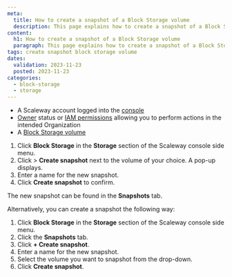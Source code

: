 ```yaml
---
meta:
  title: How to create a snapshot of a Block Storage volume
  description: This page explains how to create a snapshot of a Block Storage volume
content:
  h1: How to create a snapshot of a Block Storage volume
  paragraph: This page explains how to create a snapshot of a Block Storage volume
tags: create snapshot block storage volume
dates:
  validation: 2023-11-23
  posted: 2023-11-23
categories:
  - block-storage
  - storage
---
```


<Macro id="requirements" />

- A Scaleway account logged into the [console](https://console.scaleway.com)
- [Owner](/identity-and-access-management/iam/concepts/#owner) status or [IAM permissions](/identity-and-access-management/iam/concepts/#permission) allowing you to perform actions in the intended Organization
- A [Block Storage volume](/storage/block/how-to/create-a-volume/)


1. Click **Block Storage** in the **Storage** section of the Scaleway console side menu.
2. Click <Icon name="more" /> > **Create snapshot** next to the volume of your choice. A pop-up displays.
3. Enter a name for the new snapshot.
4. Click **Create snapshot** to confirm.

The new snapshot can be found in the **Snapshots** tab.

Alternatively, you can create a snapshot the following way:

1. Click **Block Storage** in the **Storage** section of the Scaleway console side menu.
2. Click the **Snapshots** tab.
3. Click **+ Create snapshot**.
4. Enter a name for the new snapshot.
5. Select the volume you want to snapshot from the drop-down.
6. Click **Create snapshot**.


